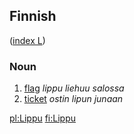 ==Finnish==
([[Wiktionary:Finnish_index_l|index L]])

===Noun===

# [[flag]] ''lippu liehuu salossa''
# [[ticket]] ''ostin lipun junaan''

[[pl:Lippu]]
[[fi:Lippu]]